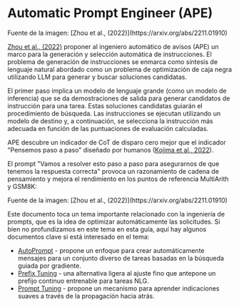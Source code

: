 # Automatic Prompt Engineer (APE)


<Screenshot src={APE} alt="APE" />
Fuente de la imagen:  [Zhou et al., (2022)](https://arxiv.org/abs/2211.01910)

[Zhou et al., (2022)](https://arxiv.org/abs/2211.01910) proponer al ingeniero automático de avisos (APE) un marco para la generación y selección automática de instrucciones. El problema de generación de instrucciones se enmarca como síntesis de lenguaje natural abordado como un problema de optimización de caja negra utilizando LLM para generar y buscar soluciones candidatas. 

El primer paso implica un modelo de lenguaje grande (como un modelo de inferencia) que se da demostraciones de salida para generar candidatos de instrucción para una tarea. Estas soluciones candidatas guiarán el procedimiento de búsqueda. Las instrucciones se ejecutan utilizando un modelo de destino y, a continuación, se selecciona la instrucción más adecuada en función de las puntuaciones de evaluación calculadas.

APE descubre un indicador de CoT de disparo cero mejor que el indicador "Pensemos paso a paso" diseñado por humanos ([Kojima et al., 2022](https://arxiv.org/abs/2205.11916)).

El prompt "Vamos a resolver esto paso a paso para asegurarnos de que tenemos la respuesta correcta" provoca un razonamiento de cadena de pensamiento y mejora el rendimiento en los puntos de referencia MultiArith y GSM8K:

<Screenshot src={APECOT} alt="APECOT" />
Fuente de la imagen: [Zhou et al., (2022)](https://arxiv.org/abs/2211.01910)

Este documento toca un tema importante relacionado con la ingeniería de prompts, que es la idea de optimizar automáticamente las solicitudes. Si bien no profundizamos en este tema en esta guía, aquí hay algunos documentos clave si está interesado en el tema:

- [AutoPrompt](https://arxiv.org/abs/2010.15980) - propone un enfoque para crear automáticamente mensajes para un conjunto diverso de tareas basadas en la búsqueda guiada por gradiente.
- [Prefix Tuning](https://arxiv.org/abs/2101.00190) - una alternativa ligera al ajuste fino que antepone un prefijo continuo entrenable para tareas NLG.
- [Prompt Tuning](https://arxiv.org/abs/2104.08691) - propone un mecanismo para aprender indicaciones suaves a través de la propagación hacia atrás.